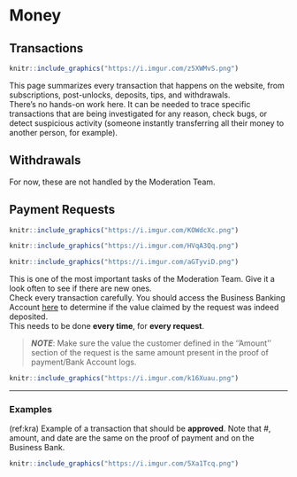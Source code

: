 # Money

## Transactions
```r

knitr::include_graphics("https://i.imgur.com/z5XWMvS.png")
```
This page summarizes every transaction that happens on the website, from subscriptions, post-unlocks, deposits, tips, and withdrawals.  
There's no hands-on work here. It can be needed to trace specific transactions that are being investigated for any reason, check bugs, or detect suspicious activity (someone instantly transferring all their money to another person, for example).

## Withdrawals

For now, these are not handled by the Moderation Team.

## Payment Requests

```r

knitr::include_graphics("https://i.imgur.com/KOWdcXc.png")
```

```r

knitr::include_graphics("https://i.imgur.com/HVqA3Qq.png")
```

```r

knitr::include_graphics("https://i.imgur.com/aGTyviD.png")
```

This is one of the most important tasks of the Moderation Team. Give it a look often to see if there are new ones.  
Check every transaction carefully. You should access the Business Banking Account [here](https://banking.gta.world/business/40752) to determine if the value claimed by the request was indeed deposited.  
This needs to be done **every time**, for **every request**.

> _**NOTE**_: Make sure the value the customer defined in the ''Amount'' section of the request is the same amount present in the proof of payment/Bank Account logs.

```r

knitr::include_graphics("https://i.imgur.com/k16Xuau.png")
```

***

### Examples

(ref:kra) Example of a transaction that should be **approved**.  Note that #, amount, and date are the same on the proof of payment and on the Business Bank. 

```r

knitr::include_graphics("https://i.imgur.com/5Xa1Tcq.png")
```
